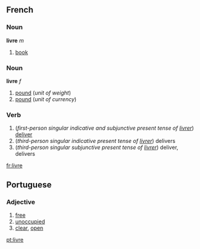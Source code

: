 ==French==
===Noun===
'''livre''' ''m''

#[[book]]

===Noun===
'''livre''' ''f''

#[[pound]] (''unit of weight'')
#[[pound]] (''unit of currency'')

===Verb===
# (''first-person singular indicative and subjunctive present tense of [[livrer]]'') [[deliver]]
# (''third-person singular indicative present tense of [[livrer]]'') delivers
# (''third-person singular subjunctive present tense of [[livrer]]'') deliver, delivers

[[fr:livre]]

==Portuguese==
===Adjective===

#[[free]]
#[[unoccupied]]
#[[clear]], [[open]]

[[pt:livre]]